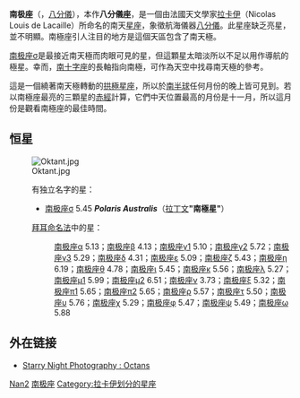 {{Infobox constellation
|name = Octans
|abbreviation = Oct
|genitive = Octantis
|symbology = [[八分仪|八分仪]]
|RA = 22
|dec= −90
|areatotal = 291
|arearank = 第50位
|numberstars = 0
|starname =  南极座ν
|starmagnitude = 3.73
|meteorshowers =
* ???
|bordering =
* [[杜鹃座|杜鹃座]]
* [[印第安座|印第安座]]
* [[孔雀座|孔雀座]]
* [[天燕座|天燕座]]
* [[蝘蜓座|蝘蜓座]]
* [[山案座|山案座]]
* [[水蛇座|水蛇座]]
|latmax = 0
|latmin = 90
|month = 11月
|notes=环绕南极}}

'''南极座'''（{{Lang-la|Octans}}，[[八分儀|八分儀]]），本作'''八分儀座'''，是一個由法國天文學家[[拉卡伊|拉卡伊]]（Nicolas Louis de Lacaille）所命名的南天[[星座|星座]]，象徵航海儀器[[八分儀|八分儀]]。此星座缺乏亮星，並不明顯。南極座引人注目的地方是這個天區包含了南天極。 

[[南极座σ|南极座σ]]是最接近南天極而肉眼可見的星，但這顆星太暗淡所以不足以用作導航的極星。幸而，[[南十字座|南十字座]]的長軸指向南極，可作為天空中找尋南天極的參考。

這是一個繞著南天極轉動的[[拱極星座|拱極星座]]，所以於[[南半球|南半球]]任何月份的晚上皆可見到。若以南極座最亮的三顆星的[[赤经|赤經]]計算，它們中天位置最高的月份是十一月，所以這月份是觀看南極座的最佳時間。

== 恒星 ==
[[File:Oktant.jpg|thumb]]
:有独立名字的星：
:* [[南极座σ|南极座σ]] 5.45 '''''Polaris Australis'''''（[[拉丁语|拉丁文]]'''"南極星"'''）
:[[拜耳命名法|拜耳命名法]]中的星：
::[[蛇尾四|南极座α]] 5.13；[[南极座β|南极座β]] 4.13；[[南极座γ1|南极座γ1]] 5.10；[[南极座γ2|南极座γ2]] 5.72；[[南极座γ3|南极座γ3]] 5.29；[[異雀五|南极座δ]] 4.31；[[南极座ε|南极座ε]] 5.09；[[南极座ζ|南极座ζ]] 5.43；[[南极座η|南极座η]] 6.19；[[南极座θ|南极座θ]] 4.78；[[南极座ι|南极座ι]] 5.45；[[南极座κ|南极座κ]] 5.56；[[南极座λ|南极座λ]] 5.27；[[南极座μ1|南极座μ1]] 5.99；[[南极座μ2|南极座μ2]] 6.51；[[蛇尾三|南极座ν]] 3.73；[[南极座ξ|南极座ξ]] 5.32；[[南极座π1|南极座π1]] 5.65；[[南极座π2|南极座π2]] 5.65；[[南极座ρ|南极座ρ]] 5.57；[[南极座τ|南极座τ]] 5.50；[[南极座υ|南极座υ]] 5.76；[[南极座χ|南极座χ]] 5.29；[[南极座φ|南极座φ]] 5.47；[[蛇尾二|南极座ψ]] 5.49；[[南极座ω|南极座ω]] 5.88{{Clear}}

== 外在链接 ==
{{Commons|Octans}}
* [http://www.starrynightphotos.com/constellations/octans.htm Starry Night Photography : Octans] {{Wayback|url=http://www.starrynightphotos.com/constellations/octans.htm |date=20190609210058 }}

{{ConstellationsByLacaille}}
{{星座/現代}}

[[Category:星座|Nan2]]
[[Category:南极座|]]
[[Category:拉卡伊划分的星座|Category:拉卡伊划分的星座]]